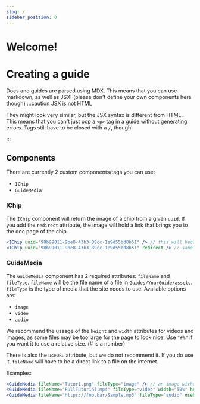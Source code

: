 ```yaml
---
slug: /
sidebar_position: 0
---
```

# Welcome!

# Creating a guide

Docs and guides are parsed using MDX. This means that you can use markdown, as well as JSX! (please don't define your own components here though)
:::caution JSX is not HTML

They might look very similar, but the JSX syntax is different from HTML. This means that you can't just pop a `<p>` tag in a guide without generating errors.
Tags still have to be closed with a `/`, though!

:::

## Components
There are currently 2 custom components/tags you can use:
- `IChip`
- `GuideMedia`

### IChip
The `IChip` component will return the image of a chip from a given `uuid`.
If you add the `redirect` attribute, the image will hold a link that brings you to the doc page of the chip.

```jsx title="Guides/YourGuide/doc.mdx"
<IChip uuid="98b99011-9be8-43b3-89cc-1e9d55bd8b51" /> // this will become an image of the "Absolute Value" chip.
<IChip uuid="98b99011-9be8-43b3-89cc-1e9d55bd8b51" redirect /> // same as the above, except this one is clickable
```

### GuideMedia
The `GuideMedia` component has 2 required attributes: `fileName` and `fileType`.
`fileName` will be the file name of a file in `Guides/YourGuide/assets`.
`fileType` is the type of media that the site needs to use.
Available options are:
- `image`
- `video`
- `audio`

We recommend the ussage of the `height` and `width` attributes for videos and images, as some files may be too large for the page to look nice.
Use `"#%"` if you want it to use a relative size. (# is a number)

There is also the `useURL` attribute, but we do not recommend it.
If you do use it, `fileName` will have to be a direct link to a file on the internet.

Examples:
```jsx title="Guides/YourGuide/doc.mdx"
<GuideMedia fileName="Tutor1.png" fileType="image" /> // an image without a specified size
<GuideMedia fileName="FullTutorial.mp4" fileType="video" width="50%" height="50%"/> // a video, displayed at half its regular size
<GuideMedia fileName="https://foo.bar/Sample.mp3" fileType="audio" useURL/> // an online audio file, referenced by a URL
```

